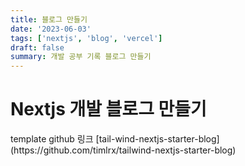 ```yaml
---
title: 블로그 만들기
date: '2023-06-03'
tags: ['nextjs', 'blog', 'vercel']
draft: false
summary: 개발 공부 기록 블로그 만들기
---
```


# Nextjs 개발 블로그 만들기

<div>
  template github 링크 [tail-wind-nextjs-starter-blog](https://github.com/timlrx/tailwind-nextjs-starter-blog)
</div>